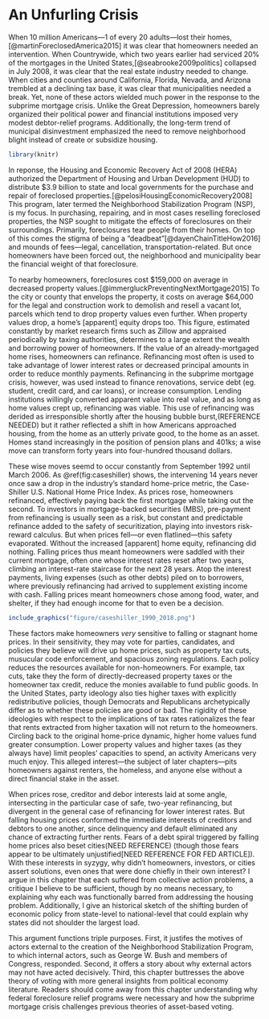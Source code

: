<!--
This is for including Chapter 1.  Notice that it's also good practice to name your chunk.  This will help you debug potential issues as you knit.  The chunk above is called intro and the one below is called chapter1.  Feel free to change the name of the Rmd file as you wish, but don't forget to change it here from chap1.Rmd.
-->

# An Unfurling Crisis {#actors-motive}

When 10 million Americans---1 of every 20 adults---lost their homes,[@martinForeclosedAmerica2015] it was clear that homeowners needed an intervention. When Countrywide, which two years earlier had serviced 20% of the mortgages in the United States,[@seabrooke2009politics] collapsed in July 2008, it was clear that the real estate industry needed to change.
When cities and counties around California, Florida, Nevada, and Arizona trembled at a declining tax base, it was clear that municipalities needed a break.
Yet, none of these actors wielded much power in the response to the subprime mortgage crisis.
Unlike the Great Depression, homeowners barely organized their political power and financial institutions imposed very modest debtor-relief programs.
Additionally, the long-term trend of municipal disinvestment emphasized the need to remove neighborhood blight instead of create or subsidize housing.

``` r
library(knitr)
````

In reponse, the Housing and Economic Recovery Act of 2008 (HERA) authorized the Department of Housing and Urban Development (HUD) to distribute $3.9 billion to state and local governments for the purchase and repair of foreclosed properties.[@pelosiHousingEconomicRecovery2008]
This program, later termed the Neighborhood Stabilization Program (NSP), is my focus.
In purchasing, repairing, and in most cases reselling foreclosed properties, the NSP sought to mitigate the effects of foreclosures on their surroundings.
Primarily, foreclosures tear people from their homes.
On top of this comes the stigma of being a "deadbeat"[@dayenChainTitleHow2016] and mounds of fees---legal, cancellation, transportation-related.
But once homeowners have been forced out, the neighborhood and municipality bear the financial weight of that foreclosure.

To nearby homeowners, foreclosures cost $159,000 on average in decreased property values.[@immergluckPreventingNextMortgage2015]
To the city or county that envelops the property, it costs on average $64,000 for the legal and construction work to demolish and resell a vacant lot, parcels which tend to drop property values even further.
When property values drop, a home's [apparent] equity drops too.
This figure, estimated constantly by market research firms such as Zillow and appraised periodically by taxing authorities, determines to a large extent the wealth and borrowing power of homeowners.
If the value of an already-mortgaged home rises, homeowners can refinance.
Refinancing most often is used to take advantage of lower interest rates or decreased principal amounts in order to reduce monthly payments.
Refinancing in the subprime mortgage crisis, however, was used instead to finance renovations, service debt (eg. student, credit card, and car loans), or increase consumption.
Lending institutions willingly converted apparent value into real value, and as long as home values crept up, refinancing was viable.
This use of refinancing was derided as irresponsible shortly after the housing bubble burst,(REFERENCE NEEDED) but it rather reflected a shift in how Americans approached housing, from the home as an utterly private good, to the home as an asset.
Homes stand increasingly in the position of pension plans and 401ks; a wise move can transform forty years into four-hundred thousand dollars.

These wise moves seemd to occur constantly from September 1992 until March 2006.
As \@ref(fig:caseshiller) shows, the intervening 14 years never once saw a drop in the industry's standard home-price metric, the Case-Shiller U.S. National Home Price Index.
As prices rose, homeowners refinanced, effectively paying back the first mortgage while taking out the second.
To investors in mortgage-backed securities (MBS), pre-payment from refinancing is usually seen as a risk, but constant and predictable refinance added to the safety of securitization, playing into investors risk-reward calculus.
But when prices fell---or even flatlined---this safety evaporated.
Without the increased [apparent] home equity, refinancing did nothing.
Falling prices thus meant homeowners were saddled with their current mortgage, often one whose interest rates reset after two years, climbing an interest-rate staircase for the next 28 years.
Atop the interest payments, living expenses (such as other debts) piled on to borrowers, where previously refinancing had arrived to supplement existing income with cash.
Falling prices meant homeowners chose among food, water, and shelter, if they had enough income for that to even be a decision.

``` r
include_graphics("figure/caseshiller_1990_2018.png")
````

These factors make homeowners *very* sensitive to falling or stagnant home prices.
In their sensitivity, they may vote for parties, candidates, and policies they believe will drive up home prices, such as property tax cuts, musucular code enforcement, and spacious zoning regulations.
Each policy reduces the resources available for non-homeowners.
For example, tax cuts, take they the form of directly-decreased property taxes or the homeowner tax credit, reduce the monies available to fund public goods.
In the United States, party ideology also ties higher taxes with explicitly redistributive policies, though Democrats and Republicans archetypically differ as to whether these policies are good or bad.
The rigidity of these ideologies with respect to the implications of tax rates rationalizes the fear that rents extracted from higher taxation will not return to the homeowners.
Circling back to the original home-price dynamic, higher home values fund greater consumption.
Lower property values and higher taxes (as they always have) limit peoples' capacities to spend, an activity Americans very much enjoy.
This alleged interest---the subject of later chapters---pits homeowners against renters, the homeless, and anyone else without a direct financial stake in the asset.

When prices rose, creditor and debor interests laid at some angle, intersecting in the particular case of safe, two-year refinancing, but divergent in the general case of refinancing for lower interest rates.
But falling housing prices conformed the immediate interests of creditors and debtors to one another, since delinquency and default eliminated any chance of extracting further rents.
Fears of a debt spiral triggered by falling home prices also beset cities(NEED REFERENCE) (though those fears appear to be ultimately unjustified[NEED REFERENCE FOR FED ARTICLE]).
With these interests in syzygy, why didn't homeowners, investors, or cities assert solutions, even ones that were done chiefly in their own interest?
I argue in this chapter that each suffered from collective action problems, a critique I believe to be sufficient, though by no means necessary, to explaining why each was functionally barred from addressing the housing problem.
Additionally, I give an historical sketch of the shifting burden of economic policy from state-level to national-level that could explain why states did not shoulder the largest load.

This argument functions triple purposes.
First, it justifes the motives of actors external to the creation of the Neighborhood Stabilization Program, to which internal actors, such as George W. Bush and members of Congress, responded.
Second, it offers a story about why external actors may not have acted decisively.
Third, this chapter buttresses the above theory of voting with more general insights from political economy literature.
Readers should come away from this chapter understanding why federal foreclosure relief programs were necessary and how the subprime mortgage crisis challenges previous theories of asset-based voting.

<!--SNAPSHOT: How the subprime mortgage crisis affected homeowners-->

<!--VIDEO: Why the subprime mortgage crisis happened, from the perspective of homeowners-->

<!--SCRIPT: How the crisis was made possible by government action, but initiated by financial institutions-->

<!--ACTION: What cities, finance, and states needed but couldn't or wouldn't pay for-->

<!--EPILOGUE: What happened next in the ballot box-->